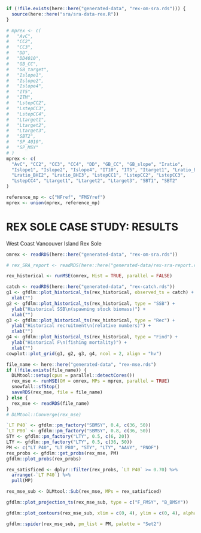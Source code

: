 \newpage

```r
if (!file.exists(here::here("generated-data", "rex-om-sra.rds"))) {
  source(here::here("sra/sra-data-rex.R"))
} 
```
  
  
<!-- # REX SOLE: MANAGEMENT PROCEDURE SPECIFICATIONS {#app:desc-mp-rex} -->

<!-- Use the management procedures that passed the screening test -->

```r
# mprex <- c(
#   "AvC",
#   "CC2",
#   "CC3",
#   "DD",
#   "DD4010",
#   "GB_CC",
#   "GB_target",
#   "Islope1",
#   "Islope2",
#   "Islope4",
#   "IT5",
#   "ITM",
#   "LstepCC2",
#   "LstepCC3",
#   "LstepCC4",
#   "Ltarget1",
#   "Ltarget2",
#   "Ltarget3",
#   "SBT2",
#   "SP_4010",
#   "SP_MSY"
# )
mprex <- c(
  "AvC", "CC2", "CC3", "CC4", "DD", "GB_CC", "GB_slope", "Iratio",
  "Islope1", "Islope2", "Islope4", "IT10", "IT5", "Itarget1", "Lratio_BHI",
  "Lratio_BHI2", "Lratio_BHI3", "LstepCC1", "LstepCC2", "LstepCC3",
  "LstepCC4", "Ltarget1", "Ltarget2", "Ltarget3", "SBT1", "SBT2"
)

reference_mp <- c("NFref", "FMSYref")
mprex <- union(mprex, reference_mp)
```

# REX SOLE CASE STUDY: RESULTS

West Coast Vancouver Island Rex Sole

<!-- Get the operating model. For Shortraker we are using the DLMtool operating model. -->

```r
omrex <- readRDS(here::here("generated-data", "rex-om-sra.rds"))
```

<!-- How well does the SRA OM fit the indices? -->

```r
# rex_SRA_report <- readRDS(here::here("generated-data/rex-sra-report.rds"))
```

<!-- Run the historical part of the MSE.  -->

```r
rex_historical <- runMSE(omrex, Hist = TRUE, parallel = FALSE)
```

```r
catch <- readRDS(here::here("generated-data", "rex-catch.rds"))
g1 <- gfdlm::plot_historical_ts(rex_historical, observed_ts = catch) +
  xlab("")
g2 <- gfdlm::plot_historical_ts(rex_historical, type = "SSB") +
  ylab("Historical SSB\n(spawning stock biomass)") +
  xlab("")
g3 <- gfdlm::plot_historical_ts(rex_historical, type = "Rec") +
  ylab("Historical recruitment\n(relative numbers)") +
  xlab("")
g4 <- gfdlm::plot_historical_ts(rex_historical, type = "Find") +
  ylab("Historical F\n(fishing mortality)") +
  xlab("")
cowplot::plot_grid(g1, g2, g3, g4, ncol = 2, align = "hv")
```

```r
file_name <- here::here("generated-data", "rex-mse.rds")
if (!file.exists(file_name)) {
  DLMtool::setup(cpus = parallel::detectCores())
  rex_mse <- runMSE(OM = omrex, MPs = mprex, parallel = TRUE)
  snowfall::sfStop()
  saveRDS(rex_mse, file = file_name)
} else {
  rex_mse <- readRDS(file_name)
}
# DLMtool::Converge(rex_mse)
```

```r
`LT P40` <- gfdlm::pm_factory("SBMSY", 0.4, c(36, 50))
`LT P80` <- gfdlm::pm_factory("SBMSY", 0.8, c(36, 50))
STY <- gfdlm::pm_factory("LTY", 0.5, c(6, 20))
LTY <- gfdlm::pm_factory("LTY", 0.5, c(36, 50))
PM <- c("LT P40", "LT P80", "STY", "LTY", "AAVY", "PNOF")
rex_probs <- gfdlm::get_probs(rex_mse, PM)
gfdlm::plot_probs(rex_probs)
```

```r
rex_satisficed <- dplyr::filter(rex_probs, `LT P40` >= 0.70) %>%
  arrange(-`LT P40`) %>%
  pull(MP)
```

```r
rex_mse_sub <- DLMtool::Sub(rex_mse, MPs = rex_satisficed)
```


```r
gfdlm::plot_projection_ts(rex_mse_sub, type = c("F_FMSY", "B_BMSY"))
```


```r
gfdlm::plot_contours(rex_mse_sub, xlim = c(0, 4), ylim = c(0, 4), alpha = c(0.1, 0.25, 0.50))
```

```r
gfdlm::spider(rex_mse_sub, pm_list = PM, palette = "Set2")
```


